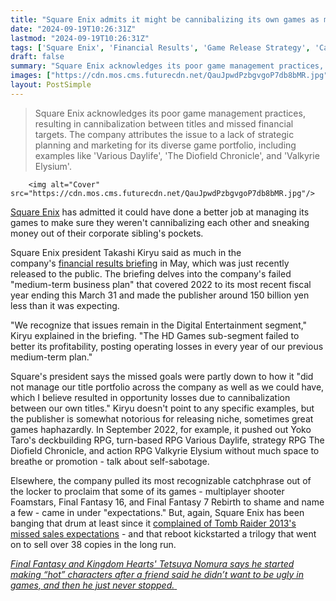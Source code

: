 ```yaml
---
title: "Square Enix admits it might be cannibalizing its own games as multiple RPGs, including Final Fantasy 7 Rebirth, get hit with its classic 'below expectations' line"
date: "2024-09-19T10:26:31Z"
lastmod: "2024-09-19T10:26:31Z"
tags: ['Square Enix', 'Financial Results', 'Game Release Strategy', 'Cannibalization', 'Marketing', 'RPG', 'Action RPG', 'Strategy RPG', 'Deckbuilding RPG', 'Multiplayer Shooter', 'Final Fantasy', 'Tomb Raider']
draft: false
summary: "Square Enix acknowledges its poor game management practices, resulting in cannibalization between titles and missed financial targets. The company attributes the issue to a lack of strategic planning and marketing for its diverse game portfolio, including examples like 'Various Daylife', 'The Diofield Chronicle', and 'Valkyrie Elysium'."
images: ["https://cdn.mos.cms.futurecdn.net/QauJpwdPzbgvgoP7db8bMR.jpg"]
layout: PostSimple
---
```

> Square Enix acknowledges its poor game management practices, resulting in cannibalization between titles and missed financial targets. The company attributes the issue to a lack of strategic planning and marketing for its diverse game portfolio, including examples like 'Various Daylife', 'The Diofield Chronicle', and 'Valkyrie Elysium'.


        <img alt="Cover" src="https://cdn.mos.cms.futurecdn.net/QauJpwdPzbgvgoP7db8bMR.jpg"/>
        
[Square Enix](https://www.gamesradar.com/tag/square_enix/) has admitted it could have done a better job at managing its games to make sure they weren't cannibalizing each other and sneaking money out of their corporate sibling's pockets.

Square Enix president Takashi Kiryu said as much in the company's [financial results briefing](https://www.hd.square-enix.com/eng/ir/library/pdf/24q4outline.pdf) in May, which was just recently released to the public. The briefing delves into the company's failed "medium-term business plan" that covered 2022 to its most recent fiscal year ending this March 31 and made the publisher around 150 billion yen less than it was expecting.

"We recognize that issues remain in the Digital Entertainment segment," Kiryu explained in the briefing. "The HD Games sub-segment failed to better its profitability, posting operating losses in every year of our previous medium-term plan."

Square's president says the missed goals were partly down to how it "did not manage our title portfolio across the company as well as we could have, which I believe resulted in opportunity losses due to cannibalization between our own titles." Kiryu doesn't point to any specific examples, but the publisher is somewhat notorious for releasing niche, sometimes great games haphazardly. In September 2022, for example, it pushed out Yoko Taro's deckbuilding RPG, turn-based RPG Various Daylife, strategy RPG The Diofield Chronicle, and action RPG Valkyrie Elysium without much space to breathe or promotion - talk about self-sabotage.

Elsewhere, the company pulled its most recognizable catchphrase out of the locker to proclaim that some of its games - multiplayer shooter Foamstars, Final Fantasy 16, and Final Fantasy 7 Rebirth to shame and name a few - came in under "expectations." But, again, Square Enix has been banging that drum at least since it [complained of Tomb Raider 2013's missed sales expectations](https://www.gamesradar.com/square-enix-reveals-missed-sales-potential-tomb-raider/) - and that reboot kickstarted a trilogy that went on to sell over 38 copies in the long run. 

[<em>Final Fantasy and Kingdom Hearts' Tetsuya Nomura says he started making “hot” characters after a friend said he didn’t want to be ugly in games, and then he just never stopped.</em> ](https://www.gamesradar.com/games/jrpg/kingdom-hearts-and-final-fantasy-veteran-says-he-started-making-hot-characters-after-a-friend-said-he-didnt-want-to-be-ugly-in-games-and-then-never-stopped/)
        